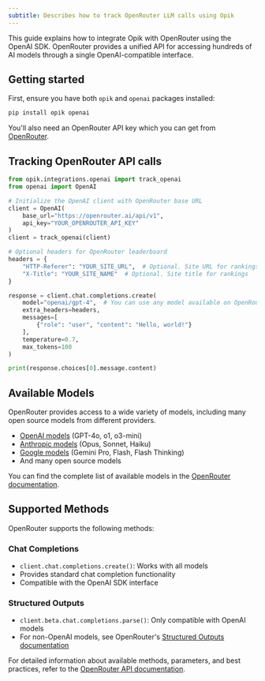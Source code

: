 ```yaml
---
subtitle: Describes how to track OpenRouter LLM calls using Opik
---
```


This guide explains how to integrate Opik with OpenRouter using the OpenAI SDK. OpenRouter provides a unified API for accessing hundreds of AI models through a single OpenAI-compatible interface.

## Getting started

First, ensure you have both `opik` and `openai` packages installed:

```bash
pip install opik openai
```

You'll also need an OpenRouter API key which you can get from [OpenRouter](https://openrouter.ai/).

## Tracking OpenRouter API calls

```python
from opik.integrations.openai import track_openai
from openai import OpenAI

# Initialize the OpenAI client with OpenRouter base URL
client = OpenAI(
    base_url="https://openrouter.ai/api/v1",
    api_key="YOUR_OPENROUTER_API_KEY"
)
client = track_openai(client)

# Optional headers for OpenRouter leaderboard
headers = {
    "HTTP-Referer": "YOUR_SITE_URL",  # Optional. Site URL for rankings
    "X-Title": "YOUR_SITE_NAME"  # Optional. Site title for rankings
}

response = client.chat.completions.create(
    model="openai/gpt-4",  # You can use any model available on OpenRouter
    extra_headers=headers,
    messages=[
        {"role": "user", "content": "Hello, world!"}
    ],
    temperature=0.7,
    max_tokens=100
)

print(response.choices[0].message.content)
```

## Available Models

OpenRouter provides access to a wide variety of models, including many open source models from different providers.

- [OpenAI models](https://openrouter.ai/openai) (GPT-4o, o1, o3-mini)
- [Anthropic models](https://openrouter.ai/anthropic) (Opus, Sonnet, Haiku)
- [Google models](https://openrouter.ai/google) (Gemini Pro, Flash, Flash Thinking)
- And many open source models

You can find the complete list of available models in the [OpenRouter documentation](https://openrouter.ai/docs/overview/models).

## Supported Methods

OpenRouter supports the following methods:

### Chat Completions
- `client.chat.completions.create()`: Works with all models
- Provides standard chat completion functionality
- Compatible with the OpenAI SDK interface

### Structured Outputs
- `client.beta.chat.completions.parse()`: Only compatible with OpenAI models
- For non-OpenAI models, see OpenRouter's [Structured Outputs documentation](https://openrouter.ai/docs/features/structured-outputs)

For detailed information about available methods, parameters, and best practices, refer to the [OpenRouter API documentation](https://openrouter.ai/docs).